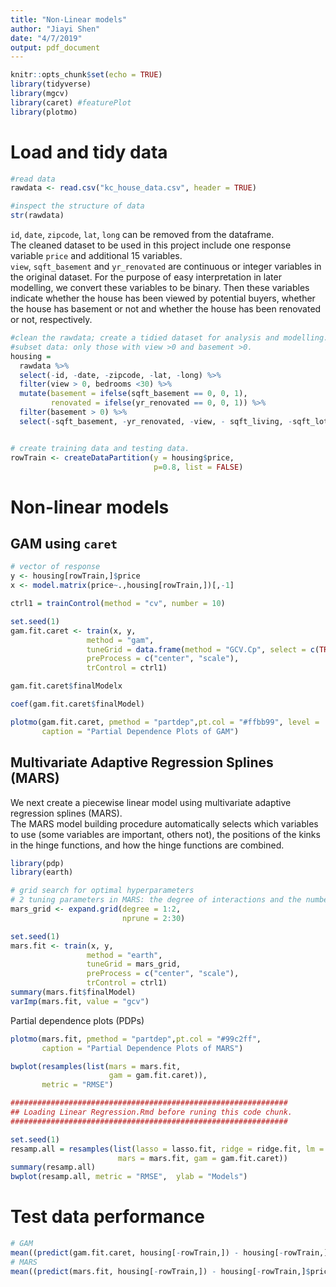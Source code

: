 ```yaml
---
title: "Non-Linear models"
author: "Jiayi Shen"
date: "4/7/2019"
output: pdf_document
---
```


```r
knitr::opts_chunk$set(echo = TRUE)
library(tidyverse)
library(mgcv)
library(caret) #featurePlot
library(plotmo)
```

# Load and tidy data
```r
#read data
rawdata <- read.csv("kc_house_data.csv", header = TRUE)

#inspect the structure of data
str(rawdata)
```

  `id`, `date`, `zipcode`, `lat`, `long` can be removed from the dataframe.   
  The cleaned dataset to be used in this project include one response variable `price` and additional 15 variables.  
  `view`, `sqft_basement` and `yr_renovated` are continuous or integer variables in the original dataset. For the purpose of easy interpretation in later modelling, we convert these variables to be binary. Then these variables indicate whether the house has been viewed by potential buyers, whether the house has basement or not and whether the house has been renovated or not, respectively.  


```r
#clean the rawdata; create a tidied dataset for analysis and modelling.
#subset data: only those with view >0 and basement >0.
housing = 
  rawdata %>% 
  select(-id, -date, -zipcode, -lat, -long) %>% 
  filter(view > 0, bedrooms <30) %>% 
  mutate(basement = ifelse(sqft_basement == 0, 0, 1),
         renovated = ifelse(yr_renovated == 0, 0, 1)) %>% 
  filter(basement > 0) %>% 
  select(-sqft_basement, -yr_renovated, -view, - sqft_living, -sqft_lot, -basement) 


# create training data and testing data.
rowTrain <- createDataPartition(y = housing$price, 
                                p=0.8, list = FALSE)
```
# Non-linear models

## GAM using `caret`
```r
# vector of response
y <- housing[rowTrain,]$price
x <- model.matrix(price~.,housing[rowTrain,])[,-1]

ctrl1 = trainControl(method = "cv", number = 10)

set.seed(1)
gam.fit.caret <- train(x, y,
                 method = "gam",
                 tuneGrid = data.frame(method = "GCV.Cp", select = c(TRUE,FALSE)),
                 preProcess = c("center", "scale"),
                 trControl = ctrl1)

gam.fit.caret$finalModelx

coef(gam.fit.caret$finalModel)
```


```r
plotmo(gam.fit.caret, pmethod = "partdep",pt.col = "#ffbb99", level = .95,
       caption = "Partial Dependence Plots of GAM")
```


## Multivariate Adaptive Regression Splines (MARS)
We next create a piecewise linear model using multivariate adaptive regression splines (MARS).  
The MARS model building procedure automatically selects which variables to use (some variables are important, others not), the positions of the kinks in the hinge functions, and how the hinge functions are combined.  
  
```r
library(pdp)
library(earth)

# grid search for optimal hyperparameters
# 2 tuning parameters in MARS: the degree of interactions and the number of retained terms
mars_grid <- expand.grid(degree = 1:2, 
                         nprune = 2:30)

set.seed(1)
mars.fit <- train(x, y,
                 method = "earth",
                 tuneGrid = mars_grid,
                 preProcess = c("center", "scale"),
                 trControl = ctrl1)
summary(mars.fit$finalModel) 
varImp(mars.fit, value = "gcv")
```


Partial dependence plots (PDPs)
```r
plotmo(mars.fit, pmethod = "partdep",pt.col = "#99c2ff",
       caption = "Partial Dependence Plots of MARS")
```


```r
bwplot(resamples(list(mars = mars.fit,
                      gam = gam.fit.caret)), 
       metric = "RMSE")

```

```r
##############################################################
## Loading Linear Regression.Rmd before runing this code chunk.
##############################################################

set.seed(1)
resamp.all = resamples(list(lasso = lasso.fit, ridge = ridge.fit, lm = model_ls,
                        mars = mars.fit, gam = gam.fit.caret))
summary(resamp.all)
bwplot(resamp.all, metric = "RMSE",  ylab = "Models")
```

# Test data performance
```r
# GAM
mean((predict(gam.fit.caret, housing[-rowTrain,]) - housing[-rowTrain,]$price)^2)
# MARS
mean((predict(mars.fit, housing[-rowTrain,]) - housing[-rowTrain,]$price)^2)
```
